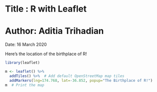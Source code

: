# Title : R with Leaflet
# Author: Aditia Trihadian

Date: 16 March 2020

Here's the location of the birthplace of R!
```{r}
library(leaflet)

m <- leaflet() %>%
  addTiles() %>%  # Add default OpenStreetMap map tiles
  addMarkers(lng=174.768, lat=-36.852, popup="The Birthplace of R!")
m  # Print the map
```